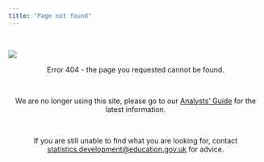 ```yaml
---
title: "Page not found"
---
```


<br>

![](images/builder-duck.PNG){fig-align="center"}

<div class="alert alert-dismissible alert-danger">
<center>Error 404 - the page you requested cannot be found.</center>
</div

<br>

<br>

<center>We are no longer using this site, please go to our <a href="https://dfe-analytical-services.github.io/analysts-guide/">Analysts' Guide</a> for the latest information.</center>

<br>

<center>If you are still unable to find what you are looking for, contact [statistics.development@education.gov.uk](mailto:statistics.development@education.gov.uk) for advice.</center>
